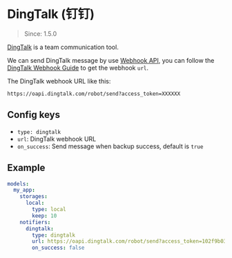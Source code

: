 # DingTalk (钉钉)

> Since: 1.5.0

[DingTalk](https://www.dingtalk.com) is a team communication tool.

We can send DingTalk message by use [Webhook API](https://open.dingtalk.com/document/group/custom-robot-access),
you can follow the [DingTalk Webhook Guide](https://open.dingtalk.com/document/group/custom-robot-access) to get the webhook `url`.

The DingTalk webhook URL like this:

```
https://oapi.dingtalk.com/robot/send?access_token=XXXXXX
```

## Config keys

- `type: dingtalk`
- `url`: DingTalk webhook URL
- `on_success`: Send message when backup success, default is `true`

## Example

```yml
models:
  my_app:
    storages:
      local:
        type: local
        keep: 10
    notifiers:
      dingtalk:
        type: dingtalk
        url: https://oapi.dingtalk.com/robot/send?access_token=102f9b03e717078acf830a692e78a07092aca8b6a7fc3f5c2c048baf25de1370r
        on_success: false
```
